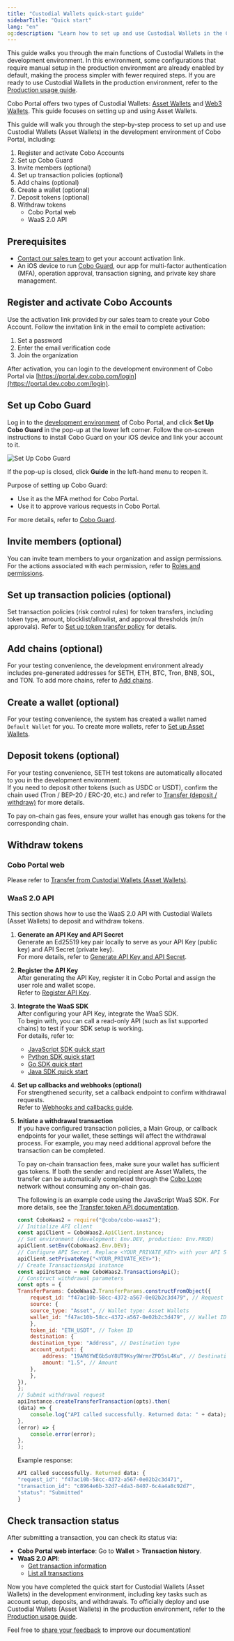 ```yaml
---
title: "Custodial Wallets quick-start guide"
sidebarTitle: "Quick start"
lang: "en"
og:description: "Learn how to set up and use Custodial Wallets in the Cobo Portal development environment."
---
```


This guide walks you through the main functions of Custodial Wallets in the development environment. In this environment, some configurations that require manual setup in the production environment are already enabled by default, making the process simpler with fewer required steps. If you are ready to use Custodial Wallets in the production environment, refer to the [Production usage guide](/en/portal/quick-start-guide-custodial-wallets).

<Note>Cobo Portal offers two types of Custodial Wallets: [Asset Wallets](/en/portal/custodial-wallets/asset-wallets/introduction) and [Web3 Wallets](/en/portal/custodial-wallets/web3-wallets/introduction). This guide focuses on setting up and using Asset Wallets.</Note>

This guide will walk you through the step-by-step process to set up and use Custodial Wallets (Asset Wallets) in the development environment of Cobo Portal, including:

1. Register and activate Cobo Accounts
2. Set up Cobo Guard
3. Invite members (optional)
4. Set up transaction policies (optional)
5. Add chains (optional)
6. Create a wallet (optional)
7. Deposit tokens (optional)
8. Withdraw tokens
    - Cobo Portal web
    - WaaS 2.0 API

## Prerequisites

- [Contact our sales team](https://www.cobo.com/book-demo?utm_source=product-manual&utm_medium=product&utm_campaign=pricing-plan-intro&utm_content=enterprise-contact-sales) to get your account activation link.
- An iOS device to run [Cobo Guard](/en/guard/introduction), our app for multi-factor authentication (MFA), operation approval, transaction signing, and private key share management.

## Register and activate Cobo Accounts

Use the activation link provided by our sales team to create your Cobo Account. Follow the invitation link in the email to complete activation:

1. Set a password
2. Enter the email verification code
3. Join the organization

After activation, you can login to the development environment of Cobo Portal via [https://portal.dev.cobo.com/login](https://portal.dev.cobo.com/login).

## Set up Cobo Guard

Log in to the [development environment](https://portal.dev.cobo.com/login) of Cobo Portal, and click **Set Up Cobo Guard** in the pop-up at the lower left corner. Follow the on-screen instructions to install Cobo Guard on your iOS device and link your account to it.

<img src="/en/images/get-started/cobo-guard.png" className="screenshot_nav_bar" alt="Set Up Cobo Guard"/>

If the pop-up is closed, click **Guide** in the left-hand menu to reopen it.

Purpose of setting up Cobo Guard:

- Use it as the MFA method for Cobo Portal.
- Use it to approve various requests in Cobo Portal.

For more details, refer to [Cobo Guard](/en/guard/introduction#main-features).

## Invite members (optional)

You can invite team members to your organization and assign permissions. For the actions associated with each permission, refer to [Roles and permissions](/en/portal/organization/roles-and-permissions).

## Set up transaction policies (optional)

Set transaction policies (risk control rules) for token transfers, including token type, amount, blocklist/allowlist, and approval thresholds (m/n approvals). Refer to [Set up token transfer policy](/en/portal/risk-controls/off-chain-tx-set-transfer) for details.

## Add chains (optional)

For your testing convenience, the development environment already includes pre-generated addresses for SETH, ETH, BTC, Tron, BNB, SOL, and TON.
To add more chains, refer to [Add chains](/en/portal/enable-or-disable-chains).

## Create a wallet (optional)

For your testing convenience, the system has created a wallet named `Default Wallet` for you. To create more wallets, refer to [Set up Asset Wallets](/en/portal/custodial-wallets/asset-wallets/set-up).

## Deposit tokens (optional)

For your testing convenience, SETH test tokens are automatically allocated to you in the development environment.  
If you need to deposit other tokens (such as USDC or USDT), confirm the chain used (Tron / BEP-20 / ERC-20, etc.) and refer to [Transfer (deposit / withdraw)](/en/portal/mpc-wallets/ocw/transfers) for more details.

To pay on-chain gas fees, ensure your wallet has enough gas tokens for the corresponding chain.

## Withdraw tokens

### Cobo Portal web

Please refer to [Transfer from Custodial Wallets (Asset Wallets)](/en/portal/transfers/from-asset-wallets).

### WaaS 2.0 API

This section shows how to use the WaaS 2.0 API with Custodial Wallets (Asset Wallets) to deposit and withdraw tokens.

1. **Generate an API Key and API Secret**  
   Generate an Ed25519 key pair locally to serve as your API Key (public key) and API Secret (private key).  
   For more details, refer to [Generate API Key and API Secret](https://www.cobo.com/developers/v2/guides/overview/cobo-auth#generate-api-key-and-api-secret).

2. **Register the API Key**  
   After generating the API Key, register it in Cobo Portal and assign the user role and wallet scope.  
   Refer to [Register API Key](/en/portal/developer-console/create-api-key).

3. **Integrate the WaaS SDK**  
   After configuring your API Key, integrate the WaaS SDK.  
   To begin with, you can call a read-only API (such as list supported chains) to test if your SDK setup is working.  
   For details, refer to:
   - [JavaScript SDK quick start](https://www.cobo.com/developers/v2/developer-tools/quickstart-javascript)
   - [Python SDK quick start](https://www.cobo.com/developers/v2/developer-tools/quickstart-python)
   - [Go SDK quick start](https://www.cobo.com/developers/v2/developer-tools/quickstart-go)
   - [Java SDK quick start](https://www.cobo.com/developers/v2/developer-tools/quickstart-java)

4. **Set up callbacks and webhooks (optional)**  
   For strengthened security, set a callback endpoint to confirm withdrawal requests.  
   Refer to [Webhooks and callbacks guide](https://www.cobo.com/developers/v2/guides/webhooks-callbacks/introduction).

5. **Initiate a withdrawal transaction**  
   If you have configured transaction policies, a Main Group, or callback endpoints for your wallet, these settings will affect the withdrawal process. For example, you may need additional approval before the transaction can be completed.

    To pay on-chain transaction fees, make sure your wallet has sufficient gas tokens. If both the sender and recipient are Asset Wallets, the transfer can be automatically completed through the [Cobo Loop](/en/portal/custodial-wallets/asset-wallets/cobo-loop) network without consuming any on-chain gas.

    The following is an example code using the JavaScript WaaS SDK. For more details, see the [Transfer token API documentation](https://www.cobo.com/developers/v2/api-references/transactions/transfer-token).

    ```javascript
    const CoboWaas2 = require("@cobo/cobo-waas2");
    // Initialize API client
    const apiClient = CoboWaas2.ApiClient.instance;
    // Set environment (development: Env.DEV, production: Env.PROD)
    apiClient.setEnv(CoboWaas2.Env.DEV);
    // Configure API Secret. Replace <YOUR_PRIVATE_KEY> with your API Secret.
    apiClient.setPrivateKey("<YOUR_PRIVATE_KEY>");
    // Create TransactionsApi instance
    const apiInstance = new CoboWaas2.TransactionsApi();
    // Construct withdrawal parameters
    const opts = {
    TransferParams: CoboWaas2.TransferParams.constructFromObject({
        request_id: "f47ac10b-58cc-4372-a567-0e02b2c3d479", // Request ID, must be unique
        source: {
        source_type: "Asset", // Wallet type: Asset Wallets
        wallet_id: "f47ac10b-58cc-4372-a567-0e02b2c3d479", // Wallet ID
        },
        token_id: "ETH_USDT", // Token ID
        destination: {
        destination_type: "Address", // Destination type
        account_output: {
            address: "19AR6YWEGbSoY8UT9Ksy9WrmrZPD5sL4Ku", // Destination address
            amount: "1.5", // Amount
        },
        },
    }),
    };
    // Submit withdrawal request
    apiInstance.createTransferTransaction(opts).then(
    (data) => {
        console.log("API called successfully. Returned data: " + data);
    },
    (error) => {
        console.error(error);
    },
    );
    ```

    Example response:

    ```javascript
    API called successfully. Returned data: {
    "request_id": "f47ac10b-58cc-4372-a567-0e02b2c3d471",
    "transaction_id": "c8964e6b-32d7-4da3-8407-6c4a4a8c92d7",
    "status": "Submitted"
    }
    ```

## Check transaction status

After submitting a transaction, you can check its status via:

- **Cobo Portal web interface**: Go to **Wallet** > **Transaction history**.
- **WaaS 2.0 API**:  
  - [Get transaction information](https://www.cobo.com/developers/v2/api-references/transactions/get-transaction-information)  
  - [List all transactions](https://www.cobo.com/developers/v2/api-references/transactions/list-all-transactions)

Now you have completed the quick start for Custodial Wallets (Asset Wallets) in the development environment, including key tasks such as account setup, deposits, and withdrawals. To officially deploy and use Custodial Wallets (Asset Wallets) in the production environment, refer to the [Production usage guide](/en/portal/quick-start-guide-custodial-wallets).

<Tip>Feel free to [share your feedback](https://forms.zohopublic.com/cobo/form/DocumentFeedbackForm/formperma/QvLOhxJv1_JMsJ-1dleZ8Itb_7rzN-LtgvsDdxosoVI?referrername=manuals) to improve our documentation!</Tip>

